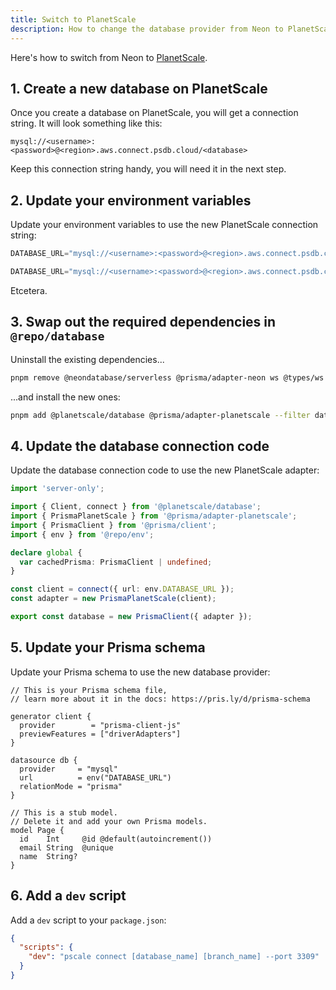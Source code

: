 ```yaml
---
title: Switch to PlanetScale
description: How to change the database provider from Neon to PlanetScale.
---
```


Here's how to switch from Neon to [PlanetScale](https://planetscale.com).

## 1. Create a new database on PlanetScale

Once you create a database on PlanetScale, you will get a connection string. It will look something like this:

```
mysql://<username>:<password>@<region>.aws.connect.psdb.cloud/<database>
```

Keep this connection string handy, you will need it in the next step.

## 2. Update your environment variables

Update your environment variables to use the new PlanetScale connection string:

```js apps/database/.env
DATABASE_URL="mysql://<username>:<password>@<region>.aws.connect.psdb.cloud/<database>"
```

```js apps/app/.env.local
DATABASE_URL="mysql://<username>:<password>@<region>.aws.connect.psdb.cloud/<database>"
```

Etcetera.

## 3. Swap out the required dependencies in `@repo/database`

Uninstall the existing dependencies...

```sh Terminal
pnpm remove @neondatabase/serverless @prisma/adapter-neon ws @types/ws --filter database
```

...and install the new ones:

```sh Terminal
pnpm add @planetscale/database @prisma/adapter-planetscale --filter database
```

## 4. Update the database connection code

Update the database connection code to use the new PlanetScale adapter:

```ts packages/database/index.ts {3-4, 17-18}
import 'server-only';

import { Client, connect } from '@planetscale/database';
import { PrismaPlanetScale } from '@prisma/adapter-planetscale';
import { PrismaClient } from '@prisma/client';
import { env } from '@repo/env';

declare global {
  var cachedPrisma: PrismaClient | undefined;
}

const client = connect({ url: env.DATABASE_URL });
const adapter = new PrismaPlanetScale(client);

export const database = new PrismaClient({ adapter });
```

## 5. Update your Prisma schema

Update your Prisma schema to use the new database provider:

```prisma packages/database/prisma/schema.prisma {10}
// This is your Prisma schema file,
// learn more about it in the docs: https://pris.ly/d/prisma-schema

generator client {
  provider        = "prisma-client-js"
  previewFeatures = ["driverAdapters"]
}

datasource db {
  provider     = "mysql"
  url          = env("DATABASE_URL")
  relationMode = "prisma"
}

// This is a stub model.
// Delete it and add your own Prisma models.
model Page {
  id    Int     @id @default(autoincrement())
  email String  @unique
  name  String?
}
```

## 6. Add a `dev` script

Add a `dev` script to your `package.json`:

```json packages/database/package.json {3}
{
  "scripts": {
    "dev": "pscale connect [database_name] [branch_name] --port 3309"
  }
}
```
